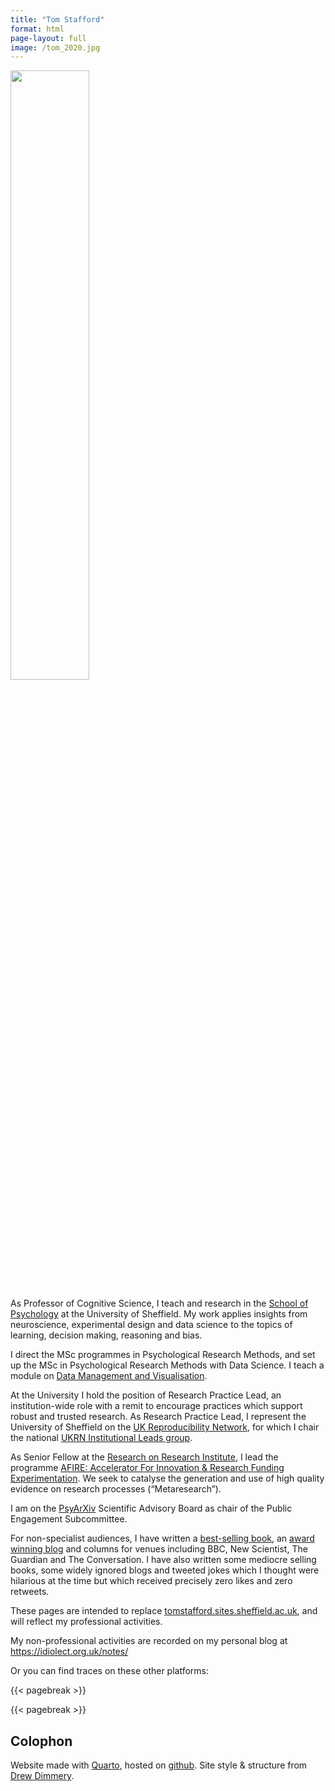 ```yaml
---
title: "Tom Stafford"
format: html
page-layout: full
image: /tom_2020.jpg
---
```

::: {.column-page-inset}

![](images/tom_2020.jpg){width="50%"}

As Professor of Cognitive Science, I teach and research in the [School of Psychology](https://www.sheffield.ac.uk/psychology) at the University of Sheffield. My work applies insights from neuroscience, experimental design and data science to the topics of learning, decision making, reasoning and bias.

I direct the MSc programmes in Psychological Research Methods, and set up the MSc in Psychological Research Methods with Data Science. I teach a module on [Data Management and Visualisation](https://tomstafford.github.io/psy6422/).

At the University I hold the position of Research Practice Lead, an institution-wide role with a remit to encourage practices which support robust and trusted research. As Research Practice Lead, I represent the University of Sheffield on the [UK Reproducibility Network](https://www.ukrn.org/), for which I chair the national [UKRN Institutional Leads group](https://www.ukrn.org/institutional-leads/).

As Senior Fellow at the [Research on Research Institute](https://researchonresearch.org/), I lead the programme [AFIRE: Accelerator For Innovation &amp; Research Funding Experimentation](https://researchonresearch.org/project/a-f-i-r-e/). We seek to catalyse the generation and use of high quality evidence on research processes ("Metaresearch").

I am on the [PsyArXiv](https://osf.io/preprints/psyarxiv) Scientific Advisory Board as chair of the Public Engagement Subcommittee. 

For non-specialist audiences, I have written a [best-selling book](https://mindhacks.com/book/), an [award winning blog](https://mindhacks.com/) and columns for venues including BBC, New Scientist, The Guardian and The Conversation. I have also written some mediocre selling books, some widely ignored blogs and tweeted jokes which I thought were hilarious at the time but which received precisely zero likes and zero retweets.


:::

These pages are intended to replace [tomstafford.sites.sheffield.ac.uk](https://tomstafford.sites.sheffield.ac.uk/), and will reflect my professional activities.

My non-professional activities are recorded on my personal blog at <https://idiolect.org.uk/notes/>

Or you can find traces on these other platforms:

{{< pagebreak >}}

::: {.column-page-inset .text-center}
```{=html}
<a class="btn btn-outline-dark", href="https://tomstafford.substack.com" target="_blank" rel="noopener noreferrer">
    <i class="bi bi-substack" role='img' aria-label='Substack'></i>
</a>

<a class="btn btn-outline-dark", href="https://mastodon.online/@tomstafford" target="_blank" rel="noopener noreferrer">
    <i class="bi bi-mastodon" role='img' aria-label='Mastodon'></i>
</a>

<a class="btn btn-outline-dark", href="https://github.com/tomstafford" target="_blank" rel="noopener noreferrer">
    <i class="bi bi-github" role='img' aria-label='Github'></i>
</a>

<a class="btn btn-outline-dark", href="https://www.linkedin.com/in/tom-stafford-81a737262/" target="_blank" rel="noopener noreferrer">
    <i class="bi bi-linkedin" role='img' aria-label='LinkedIn'></i>
</a>

<a class="btn btn-outline-dark", href="https://scholar.google.co.uk/citations?user=bMEna2UAAAAJ&hl=en&oi=ao" target="_blank" rel="noopener noreferrer">
    <i class="ai ai-google-scholar" role='img' aria-label='Google Scholar'></i>
</a>

<a class="btn btn-outline-dark", href="mailto:t.stafford@sheffield.ac.uk" target="_blank" rel="noopener noreferrer">
    <i class="ai bi-envelope" role='img' aria-label='email'></i>
</a>
```
:::

{{< pagebreak >}}


## Colophon

Website made with [Quarto](https://quarto.org), hosted on [github](https://github.com/tomstafford/tomstafford.github.io). Site style & structure from [Drew Dimmery](https://ddimmery.com/posts/quarto-website/).
